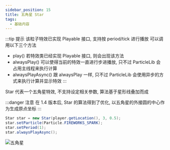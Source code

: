 ```yaml
---
sidebar_position: 15
title: 五角星 Star
tags:
  - 基础内容
---
```

:::tip 提示
该粒子特效已实现 Playable 接口, 支持按 period/tick 进行播放 可以调用以下三个方法

- play() 若特效类已经实现 Playable 接口, 则会出现该方法
- alwaysPlay() 可以使得当前的特效一直进行步进播放, 只不过 ParticleLib 会占用主线程来执行计算
- alwaysPlayAsync() 跟 alwaysPlay 一样, 只不过 ParticleLib 会使用异步的方式来执行计算并显示特效
:::

Star 代表一个五角星特效, 不支持设定相关参数, 算法基于星形线叠加而成

:::danger 注意
在 1.4 版本后, Star 的算法得到了优化, 以五角星的外接圆的中心作为生成原点坐标
:::

```java
Star star = new Star(player.getLocation(), 3, 0.5);
star.setParticle(Particle.FIREWORKS_SPARK);
star.setPeriod(1);
star.alwaysPlayAsync();
```

![五角星](./img/star.gif)